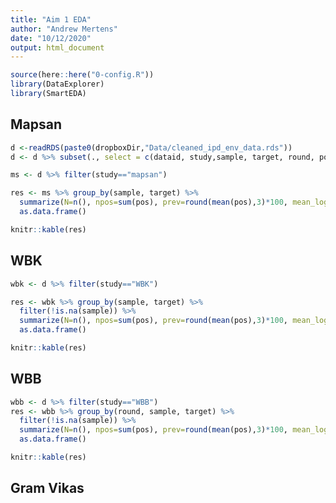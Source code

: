 ```yaml
---
title: "Aim 1 EDA"
author: "Andrew Mertens"
date: "10/12/2020"
output: html_document
---
```


```r
source(here::here("0-config.R"))
library(DataExplorer)
library(SmartEDA)
```

## Mapsan


```r
d <-readRDS(paste0(dropboxDir,"Data/cleaned_ipd_env_data.rds"))
d <- d %>% subset(., select = c(dataid, study,sample, target, round, pos, logquant))

ms <- d %>% filter(study=="mapsan")

res <- ms %>% group_by(sample, target) %>%
  summarize(N=n(), npos=sum(pos), prev=round(mean(pos),3)*100, mean_log_quant=round(mean(logquant, na.rm=T),2)) %>%
  as.data.frame()

knitr::kable(res)

```


## WBK

```r
wbk <- d %>% filter(study=="WBK")

res <- wbk %>% group_by(sample, target) %>%
  filter(!is.na(sample)) %>%
  summarize(N=n(), npos=sum(pos), prev=round(mean(pos),3)*100, mean_log_quant=round(mean(logquant, na.rm=T),2)) %>%
  as.data.frame()

knitr::kable(res)

```

## WBB

```r
wbb <- d %>% filter(study=="WBB")
res <- wbb %>% group_by(round, sample, target) %>%
  filter(!is.na(sample)) %>%
  summarize(N=n(), npos=sum(pos), prev=round(mean(pos),3)*100, mean_log_quant=round(mean(logquant, na.rm=T),2)) %>%
  as.data.frame()

knitr::kable(res)

```


## Gram Vikas


